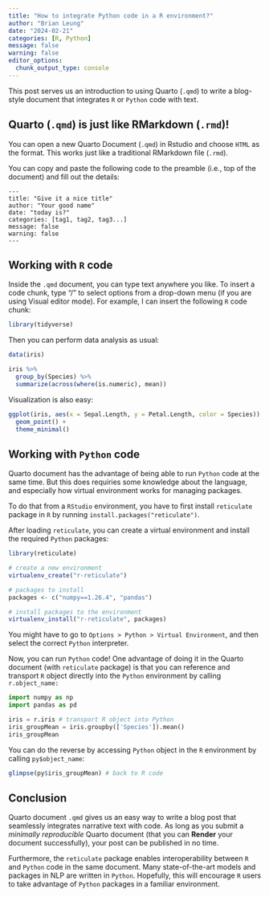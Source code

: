 ```yaml
---
title: "How to integrate Python code in a R environment?"
author: "Brian Leung"
date: "2024-02-21"
categories: [R, Python]
message: false
warning: false
editor_options: 
  chunk_output_type: console
---
```


This post serves us an introduction to using Quarto (`.qmd`) to write a blog-style document that integrates `R` or `Python` code with text.

## Quarto (`.qmd`) is just like RMarkdown (`.rmd`)!

You can open a new Quarto Document (`.qmd`) in Rstudio and choose `HTML` as the format. This works just like a traditional RMarkdown file (`.rmd`).

You can copy and paste the following code to the preamble (i.e., top of the document) and fill out the details:

```         
---
title: "Give it a nice title"
author: "Your good name"
date: "today is?"
categories: [tag1, tag2, tag3...] 
message: false 
warning: false
---
```

## Working with `R` code

Inside the `.qmd` document, you can type text anywhere you like. To insert a code chunk, type "/" to select options from a drop-down menu (if you are using Visual editor mode). For example, I can insert the following `R` code chunk:

```r
library(tidyverse)
```

Then you can perform data analysis as usual:

```r
data(iris)

iris %>%
  group_by(Species) %>%
  summarize(across(where(is.numeric), mean))
```

Visualization is also easy:

```r
ggplot(iris, aes(x = Sepal.Length, y = Petal.Length, color = Species)) +
  geom_point() +
  theme_minimal()
```

## Working with `Python` code

Quarto document has the advantage of being able to run `Python` code at the same time. But this does requiries some knowledge about the language, and especially how virtual environment works for managing packages.

To do that from a `RStudio` environment, you have to first install `reticulate` package in `R` by running `install.packages("reticulate")`.

After loading `reticulate`, you can create a virtual environment and install the required `Python` packages:

```r
library(reticulate)

# create a new environment 
virtualenv_create("r-reticulate")

# packages to install 
packages <- c("numpy==1.26.4", "pandas")

# install packages to the environment
virtualenv_install("r-reticulate", packages)
```

You might have to go to `Options > Python > Virtual Environment`, and then select the correct `Python` interpreter.

Now, you can run `Python` code! One advantage of doing it in the Quarto document (with `reticulate` package) is that you can reference and transport `R` object directly into the `Python` environment by calling `r.object_name:`

```python
import numpy as np 
import pandas as pd

iris = r.iris # transport R object into Python
iris_groupMean = iris.groupby(['Species']).mean()
iris_groupMean
```

You can do the reverse by accessing `Python` object in the `R` environment by calling `py$object_name`:

```r
glimpse(py$iris_groupMean) # back to R code
```

## Conclusion

Quarto document `.qmd` gives us an easy way to write a blog post that seamlessly integrates narrative text with code. As long as you submit a *minimally reproducible* Quarto document (that you can **Render** your document successfully), your post can be published in no time.

Furthermore, the `reticulate` package enables interoperability between `R` and `Python` code in the same document. Many state-of-the-art models and packages in NLP are written in `Python`. Hopefully, this will encourage `R` users to take advantage of `Python` packages in a familiar environment.
